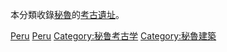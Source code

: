 {{Commons category|Archaeological sites in Peru}}
本分類收錄[[秘魯|秘魯]]的[[考古|考古]][[遺址|遺址]]。

[[Category:各國考古遺址|Peru]]
[[Category:美洲考古遺址|Peru]]
[[Category:秘鲁考古学|Category:秘鲁考古学]]
[[Category:秘魯建築|Category:秘魯建築]]